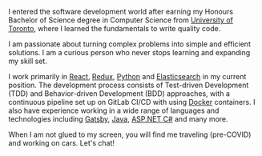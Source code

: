 I entered the software development world after earning my Honours Bachelor of Science degree in Computer Science from [University of Toronto](https://utoronto.ca), where I learned the fundamentals to write quality code.

I am passionate about turning complex problems into simple and efficient solutions. I am a curious person who never stops learning and expanding my skill set.

I work primarily in [React](https://reactjs.org), [Redux](https://redux.js.org), [Python](https://python.org) and [Elasticsearch](https://elastic.co) in my current position. The development process consists of Test-driven Development (TDD) and Behavior-driven Development (BDD) approaches, with a continuous pipeline set up on GitLab CI/CD with using [Docker](https://docker.com) containers. I also have experience working in a wide range of languages and technologies including [Gatsby](https://gatsbyjs.org), [Java](https://java.com), [ASP.NET C#](https://asp.net) and many more.

When I am not glued to my screen, you will find me traveling (pre-COVID) and working on cars. Let's chat!